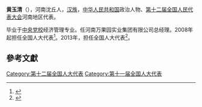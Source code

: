 '''黄玉清'''（{{bd|1973年||}}），河南沈丘人，[[汉族|汉族]]，[[中华人民共和国|中华人民共和国]]政治人物、[[第十二届全国人民代表大会|第十二届全国人民代表大会]]河南地区代表。

毕业于[[中央党校|中央党校]]经济管理专业。任河南万果园实业集团有限公司总经理。2008年起担任全国人大代表<ref>{{cite news|title=全国人大代表信息-黄玉清|url=http://210.82.31.1:8084/delegate/viewDelegate.action?dbid=111522|accessdate=2013-04-05|newspaper=全国人大网|archive-url=https://web.archive.org/web/20140505072028/http://www.npc.gov.cn/delegate/viewDelegate.action?dbid=111522|archive-date=2014-05-05|dead-url=yes}}</ref>。2013年，担任全国人大代表<ref>{{cite news|title=全国人大代表信息-黄玉清|url=http://210.82.31.1:8084/delegate/viewDelegate.action?dbid=121497|accessdate=2013-04-05|newspaper=全国人大网|archive-url=https://web.archive.org/web/20140505053401/http://www.npc.gov.cn/delegate/viewDelegate.action?dbid=121497|archive-date=2014-05-05|dead-url=yes}}</ref>。

==參考文獻==
{{reflist}}
{{中国政治人物小作品}}

[[Category:第十二届全国人大代表|Category:第十二届全国人大代表]]
[[Category:第十一届全国人大代表|Category:第十一届全国人大代表]]